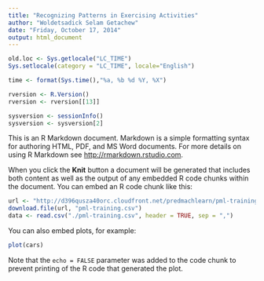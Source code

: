 ```yaml
---
title: "Recognizing Patterns in Exercising Activities"
author: "Woldetsadick Selam Getachew"
date: "Friday, October 17, 2014"
output: html_document
---
```

```r
old.loc <- Sys.getlocale("LC_TIME")
Sys.setlocale(category = "LC_TIME", locale="English")

time <- format(Sys.time(),"%a, %b %d %Y, %X")

rversion <- R.Version()
rversion <- rversion[[13]]

sysversion <- sessionInfo()
sysversion <- sysversion[2]
```
This is an R Markdown document. Markdown is a simple formatting syntax for authoring HTML, PDF, and MS Word documents. For more details on using R Markdown see <http://rmarkdown.rstudio.com>.

When you click the **Knit** button a document will be generated that includes both content as well as the output of any embedded R code chunks within the document. You can embed an R code chunk like this:

```r
url <- "http://d396qusza40orc.cloudfront.net/predmachlearn/pml-training.csv"
download.file(url, "pml-training.csv")
data <- read.csv("./pml-training.csv", header = TRUE, sep = ",")
```

You can also embed plots, for example:

```r
plot(cars)
```

Note that the `echo = FALSE` parameter was added to the code chunk to prevent printing of the R code that generated the plot.
